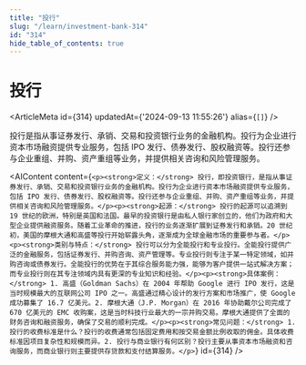 ```yaml
---
title: "投行"
slug: "/learn/investment-bank-314"
id: "314"
hide_table_of_contents: true
---
```



# 投行

<ArticleMeta id={314} updatedAt={'2024-09-13 11:55:26'} alias={`[]`} />
<div className='border-solid border-b border-t-0 my-4 border-[var(--ifm-color-gray-300)]' />

投行是指从事证券发行、承销、交易和投资银行业务的金融机构。投行为企业进行资本市场融资提供专业服务，包括 IPO 发行、债券发行、股权融资等。投行还参与企业重组、并购、资产重组等业务，并提供相关咨询和风险管理服务。

<AIContent content={`<p><strong>定义：</strong> 投行，即投资银行，是指从事证券发行、承销、交易和投资银行业务的金融机构。投行为企业进行资本市场融资提供专业服务，包括 IPO 发行、债券发行、股权融资等。投行还参与企业重组、并购、资产重组等业务，并提供相关咨询和风险管理服务。</p><p><strong>起源：</strong> 投行的起源可以追溯到 19 世纪的欧洲，特别是英国和法国。最早的投资银行是由私人银行家创立的，他们为政府和大型企业提供融资服务。随着工业革命的推进，投行的业务逐渐扩展到证券发行和承销。20 世纪初，美国的摩根大通和高盛等投行开始崭露头角，逐渐成为全球金融市场的重要参与者。</p><p><strong>类别与特点：</strong> 投行可以分为全能投行和专业投行。全能投行提供广泛的金融服务，包括证券发行、并购咨询、资产管理等。专业投行则专注于某一特定领域，如并购咨询或债券发行。全能投行的优势在于其综合服务能力强，能够为客户提供一站式解决方案；而专业投行则在其专注领域内具有更深的专业知识和经验。</p><p><strong>具体案例：</strong> 1. 高盛（Goldman Sachs）在 2004 年帮助 Google 进行 IPO 发行，这是当时规模最大的互联网公司 IPO 之一。高盛通过精心设计的发行方案和市场推广，使 Google 成功募集了 16.7 亿美元。2. 摩根大通（J.P. Morgan）在 2016 年协助戴尔公司完成了 670 亿美元的 EMC 收购案，这是当时科技行业最大的一宗并购交易。摩根大通提供了全面的财务咨询和融资服务，确保了交易的顺利完成。</p><p><strong>常见问题：</strong> 1. 投行的收费标准是什么？投行的收费通常包括固定费用和按交易金额比例收取的佣金。具体收费标准因项目复杂性和规模而异。2. 投行与商业银行有何区别？投行主要从事资本市场融资和咨询服务，而商业银行则主要提供存贷款和支付结算服务。</p>`} id={314} />
